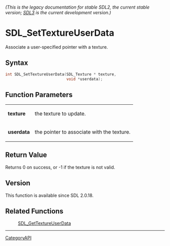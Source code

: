 ====== (This is the legacy documentation for stable SDL2, the current stable version; [https://wiki.libsdl.org/SDL3/ SDL3] is the current development version.) ======
= SDL_SetTextureUserData =

Associate a user-specified pointer with a texture.

== Syntax ==

<syntaxhighlight lang='c'>
int SDL_SetTextureUserData(SDL_Texture * texture,
                           void *userdata);
</syntaxhighlight>

== Function Parameters ==

{|
|'''texture'''
|the texture to update.
|-
|'''userdata'''
|the pointer to associate with the texture.
|}

== Return Value ==

Returns 0 on success, or -1 if the texture is not valid.

== Version ==

This function is available since SDL 2.0.18.

== Related Functions ==

:[[SDL_GetTextureUserData]]

----
[[CategoryAPI]]


